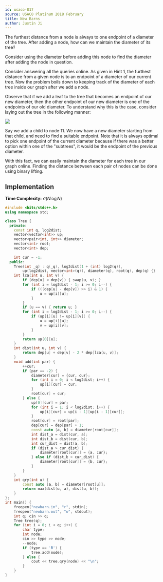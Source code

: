 ```yaml
---
id: usaco-817
source: USACO Platinum 2018 February
title: New Barns
author: Justin Ji
---
```


<Spoiler title = "Hint 1">

The furthest distance from a node is always to one endpoint of a diameter of 
the tree. After adding a node, how can we maintain the diameter of its tree?

</Spoiler>

<Spoiler title = "Answer to Hint 1">

Consider using the diameter before adding this node to find the diameter after 
adding the node in question.

</Spoiler>

<Spoiler title = "Explanation">

Consider answering all the queries online. As given in Hint 1, the furthest 
distance from a given node is to an endpoint of a diameter of our current tree.
Now the problem boils down to keeping track of the diameter of each tree inside 
our graph after we add a node. 

Observe that if we add a leaf to the tree that becomes an endpoint of our 
new diameter, then the other endpoint of our new diameter is one of the endpoints
of our old diameter. To understand why this is the case, consider laying out 
the tree in the following manner:

![](<usaco-817/Diameter.png>)

Say we add a child to node 11. We now have a new diameter starting from that
child, and need to find a suitable endpoint. Note that it is always optimal 
to pick one endpoint of the current diameter because if there was a better 
option within one of the "subtrees", it would be the endpoint of the previous 
diameter.

With this fact, we can easily maintain the diameter for each tree in our graph 
online. Finding the distance between each pair of nodes can be done using binary 
lifting.

## Implementation

**Time Complexity:** $\mathcal{O}(N\log{N})$

<LanguageSection>
<CPPSection>

```cpp
#include <bits/stdc++.h>
using namespace std;

class Tree {
  private:
    const int q, log2dist;
    vector<vector<int>> up;
    vector<pair<int, int>> diameter;
    vector<int> root;
    vector<int> dep;
    
    int cur = -1;
  public:
    Tree(int _q) : q(_q), log2dist(1 + (int) log2(q)),
        up(log2dist, vector<int>(q)), diameter(q), root(q), dep(q) {}
    int lca(int u, int v) {
        if (dep[u] < dep[v]) { swap(u, v); }
        for (int i = log2dist - 1; i >= 0; i--) {
            if (((dep[u] - dep[v]) >> i) & 1) {
                u = up[i][u];
            }
        }
        if (u == v) { return u; }
        for (int i = log2dist - 1; i >= 0; i--) {
            if (up[i][u] != up[i][v]) {
                u = up[i][u];
                v = up[i][v];
            }
        }
        return up[0][u];
    }
    int dist(int u, int v) {
        return dep[u] + dep[v] - 2 * dep[lca(u, v)];
    }
    void add(int par) {
        ++cur;
        if (par == -2) {
            diameter[cur] = {cur, cur};
            for (int i = 0; i < log2dist; i++) {
                up[i][cur] = cur;
            }
            root[cur] = cur;
        } else {
            up[0][cur] = par;
            for (int i = 1; i < log2dist; i++) {
                up[i][cur] = up[i - 1][up[i - 1][cur]];
            }
            root[cur] = root[par];
            dep[cur] = dep[par] + 1;
            const auto [a, b] = diameter[root[cur]];
            int dist_a = dist(cur, a);
            int dist_b = dist(cur, b);
            int cur_dist = dist(a, b);
            if (dist_a > cur_dist) {
                diameter[root[cur]] = {a, cur};
            } else if (dist_b > cur_dist) {
                diameter[root[cur]] = {b, cur};
            }
        }
    }
    int qry(int u) {
        const auto [a, b] = diameter[root[u]];
        return max(dist(u, a), dist(u, b));
    }
};
int main() {
    freopen("newbarn.in", "r", stdin);
    freopen("newbarn.out", "w", stdout);
    int q; cin >> q;
    Tree tree(q);
    for (int i = 0; i < q; i++) {
        char type;
        int node;
        cin >> type >> node;
        --node;
        if (type == 'B') {
            tree.add(node);
        } else {
            cout << tree.qry(node) << "\n";
        }
    }
}
```

</CPPSection>
</LanguageSection>

</Spoiler>
